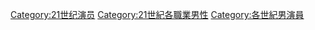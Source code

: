 {{CatPreceding|20世紀男演員}}

[[Category:21世纪演员|Category:21世纪演员]]
[[Category:21世紀各職業男性|Category:21世紀各職業男性]]
[[Category:各世紀男演員|Category:各世紀男演員]]